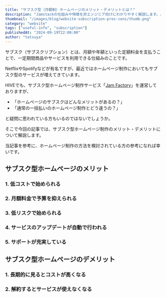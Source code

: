 ```yaml
---
title: "サブスク型（月額制）ホームページのメリット・デメリットとは？"
description: "Jamstackの仕組みや特徴を非エンジニア向けにわかりやすく解説します。パフォーマンスやセキュリティのメリットだけでなく、デメリットや従来の開発手法との違いについても具体的に説明しています。"
thumbnail: "/images/blog/website-subscription-pros-cons/thumb.png"
category: "website"
tags: ["useful-info", "subscription"]
publishedAt: "2024-09-19T22:00:00"
author: "tatsuya"
---
```


サブスク（サブスクリプション）とは、月額や年額といった定額料金を支払うことで、一定期間商品やサービスを利用できる仕組みのことです。

NetflixやSpotifyなどが有名ですが、最近ではホームページ制作においてもサブスク型のサービスが増えてきています。

HIVEでも、サブスク型ホームページ制作サービス「<a href="https://jam-factory.tech" target="_blank" rel="noopener">Jam Factory</a>」を運営しておりますが、

- 「ホームページのサブスクはどんなメリットがあるの？」
- 「通常の一括払いのホームページ制作とどう違うの？」

と疑問に思われている方もいるのではないでしょうか。

<Spacer />

そこで今回の記事では、サブスク型ホームページ制作のメリット・デメリットについて解説します。

当記事を参考に、ホームページ制作の方法を検討されている方の参考になれば幸いです。

## サブスク型ホームページのメリット

### 1. 低コストで始められる

### 2. 月額料金で予算を抑えられる

### 3. 低リスクで始められる

### 4. サービスのアップデートが自動で行われる

### 5. サポートが充実している

## サブスク型ホームページのデメリット

### 1. 長期的に見るとコストが高くなる

### 2. 解約するとサービスが使えなくなる
